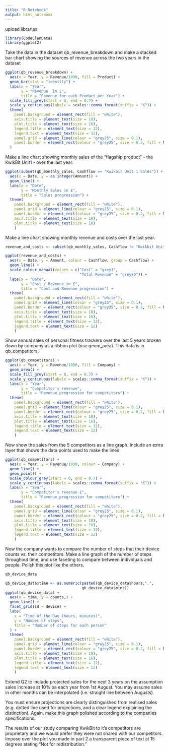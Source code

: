 ```yaml
---
title: "R Notebook"
output: html_notebook
---
```

upload libraries
```r
library(CodeClanData)
library(ggplot2)
```

Take the data in the dataset qb_revenue_breakdown and make a stacked bar chart showing the sources of revenue across the two years in the dataset
```r
ggplot(qb_revenue_breakdown) +
  aes(x = Year, y = Revenue/1000, fill = Product) +
  geom_bar(stat = "identity") +
  labs(x = "Year", 
       y = "Revenue  in £", 
       title = "Revenue for each Product per Year") +
  scale_fill_grey(start = 0, end = 0.7) +
  scale_y_continuous(labels = scales::comma_format(suffix = "K")) +
  theme(
    panel.background = element_rect(fill = "white"), 
    axis.title = element_text(size = 10), 
    plot.title = element_text(size = 16), 
    legend.title = element_text(size = 12), 
    legend.text = element_text(size = 12), 
    panel.grid = element_line(colour = "grey25", size = 0.1),
    panel.border = element_rect(colour = "grey25", size = 0.2, fill = NA)
  )
```

Make a line chart showing monthly sales of the “flagship product” - the KwikBit Unit1 - over the last year.
```r
ggplot(subset(qb_monthly_sales, Cashflow == "Kwikbit Unit 1 Sales")) +
  aes(x = Date, y = as.integer(Amount)) +
  geom_line() +
  labs(x = "Date", 
       y = "Monthly Sales in £", 
       title = "Sales progression") +
  theme(
    panel.background = element_rect(fill = "white"), 
    panel.grid = element_line(colour = "grey25", size = 0.1),
    panel.border = element_rect(colour = "grey25", size = 0.2, fill = NA),
    axis.title = element_text(size = 10), 
    plot.title = element_text(size = 16)
    )
```

Make a line chart showing monthly revenue and costs over the last year.
```r
revenue_and_costs <- subset(qb_monthly_sales, Cashflow != "Kwikbit Unit 1 Sales")

ggplot(revenue_and_costs) +
  aes(x = Date, y = Amount, colour = Cashflow, group = Cashflow) +
  geom_line() +
  scale_colour_manual(values = c("Cost" = "grey1", 
                                 "Total Revenue" = "grey80")) +
  labs(x = "Date", 
       y = "Cost / Revenue in £", 
       title = "Cost and Revenue progression") +
  theme(
    panel.background = element_rect(fill = "white"), 
    panel.grid = element_line(colour = "grey25", size = 0.1),
    panel.border = element_rect(colour = "grey25", size = 0.2, fill = NA),
    axis.title = element_text(size = 10), 
    plot.title = element_text(size = 16), 
    legend.title = element_text(size = 12), 
    legend.text = element_text(size = 12)
    )
```

Show annual sales of personal fitness trackers over the last 5 years broken down by company as a ribbon plot (use  geom_area). This data is in qb_competitors.
```r
ggplot(qb_competitors) +
  aes(x = Year, y = Revenue/1000, fill = Company) +
  geom_area() +
  scale_fill_grey(start = 0, end = 0.7) +
  scale_y_continuous(labels = scales::comma_format(suffix = "K")) +
  labs(x = "Year", 
       y = "Competitor's revenue", 
       title = "Revenue progression for competitors") +
  theme(
    panel.background = element_rect(fill = "white"), 
    panel.grid = element_line(colour = "grey25", size = 0.1),
    panel.border = element_rect(colour = "grey25", size = 0.2, fill = NA),
    axis.title = element_text(size = 10), 
    plot.title = element_text(size = 16), 
    legend.title = element_text(size = 12), 
    legend.text = element_text(size = 12)
    )
```
Now show the sales from the 5 competitors as a line graph. Include an extra layer that shows the data points used to make the lines
```r
ggplot(qb_competitors) +
  aes(x = Year, y = Revenue/1000, colour = Company) +
  geom_line() +
  geom_point() +
  scale_colour_grey(start = 0, end = 0.7) +
  scale_y_continuous(labels = scales::comma_format(suffix = "K")) +
  labs(x = "Year", 
       y = "Competitor's revenue £", 
       title = "Revenue progression for competitors") +
  theme(
    panel.background = element_rect(fill = "white"), 
    panel.grid = element_line(colour = "grey25", size = 0.1),
    panel.border = element_rect(colour = "grey25", size = 0.2, fill = NA),
    axis.title = element_text(size = 10), 
    plot.title = element_text(size = 16), 
    legend.title = element_text(size = 12), 
    legend.text = element_text(size = 12)
    )
```

Now the company wants to compare the number of steps that their device counts vs. their competitors. Make a line graph of the number of steps throughout time, and use faceting to compare between individuals and people. Polish this plot like the others.

```r
qb_device_data
```

```r
qb_device_data$time <- as.numeric(paste0(qb_device_data$hours,".", 
                                  qb_device_data$mins))
ggplot(qb_device_data) +
  aes(x = time, y = counts,) +
  geom_line() +
  facet_grid(id ~ device) +
  labs(
    x = "Time of the Day (hours, minutes)", 
    y = "Number of steps", 
    Title = "Number of steps for each person"
  ) +
  theme(
    panel.background = element_rect(fill = "white"), 
    panel.grid = element_line(colour = "grey25", size = 0.1),
    panel.border = element_rect(colour = "grey25", size = 0.2, fill = NA),
    axis.title = element_text(size = 10), 
    plot.title = element_text(size = 16), 
    legend.title = element_text(size = 12), 
    legend.text = element_text(size = 12)
    )
```

Extend Q2 to include projected sales for the next 3 years on the assumption sales increase at 10% pa each year from 1st August. You may assume sales in other months can be interpolated (i.e. straight line between Augusts). 

You must ensure projections are clearly distinguished from realised sales (e.g. dotted line used for projections, and a clear legend explaining the distinction). Again, make this graph polished according to the companies specifications.

The results of our study comparing KwikBit to it’s competitors are proprietary and we would prefer they were not shared with our competitors. Impose over the plot you made in part 2 a transparent piece of text at 15 degrees stating “Not for redistribution.”


















